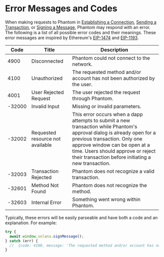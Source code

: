 # Error Messages and Codes

When making requests to Phantom in [Establishing a Connection](establishing-a-connection), [Sending a Transaction](sending-a-transaction), or [Signing a Message](signing-a-message), Phantom may respond with an error. The following is a list of all possible error codes and their meanings. These error messages are inspired by Ethereum's [EIP-1474](https://eips.ethereum.org/EIPS/eip-1474#error-codes) and [EIP-1193](https://eips.ethereum.org/EIPS/eip-1193#provider-errors).

| Code   | Title                            | Description                                                                                                                                                                                                                                                                          |
| ------ | -------------------------------- | ------------------------------------------------------------------------------------------------------------------------------------------------------------------------------------------------------------------------------------------------------------------------------------ |
| 4900   | Disconnected                     | Phantom could not connect to the network.                                                                                                                                                                                                                                            |
| 4100   | Unauthorized                     | The requested method and/or account has not been authorized by the user.                                                                                                                                                                                                             |
| 4001   | User Rejected Request            | The user rejected the request through Phantom.                                                                                                                                                                                                                                       |
| -32000 | Invalid Input                    | Missing or invalid parameters.                                                                                                                                                                                                                                                       |
| -32002 | Requested resource not available | This error occurs when a dapp attempts to submit a new transaction while Phantom's approval dialog is already open for a previous transaction. Only one approve window can be open at a time. Users should  approve or reject their transaction before initiating a new transaction. |
| -32003 | Transaction Rejected             | Phantom does not recognize a valid transaction.                                                                                                                                                                                                                                      |
| -32601 | Method Not Found                 | Phantom does not recognize the method.                                                                                                                                                                                                                                               |
| -32603 | Internal Error                   | Something went wrong within Phantom.                                                                                                                                                                                                                                                 |

Typically, these errors will be easily parseable and have both a code and an explanation. For example:

```javascript
try {
  await window.solana.signMessage();
} catch (err) {
  //  {code: 4100, message: 'The requested method and/or account has not been authorized by the user.'}
}
```
